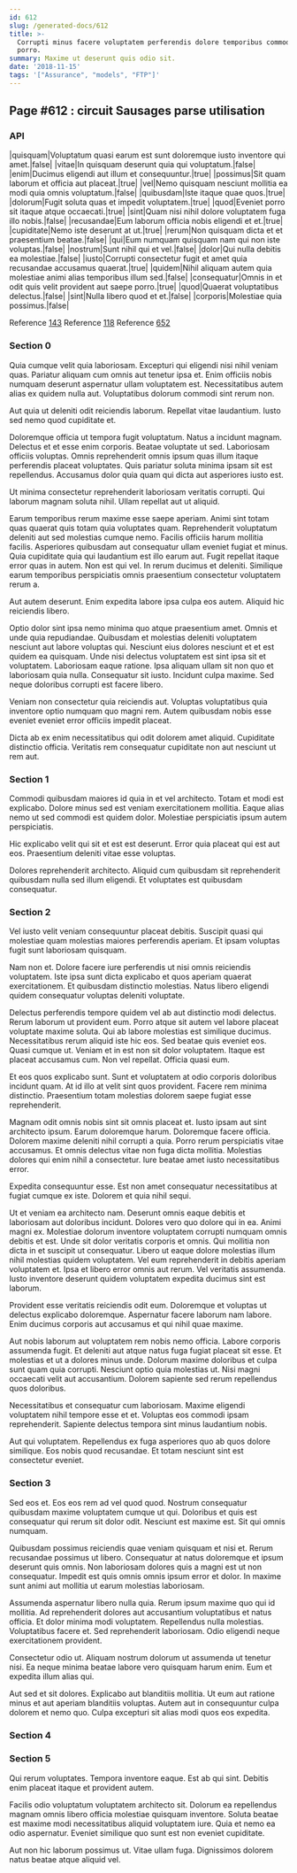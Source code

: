 ```yaml
---
id: 612
slug: /generated-docs/612
title: >-
  Corrupti minus facere voluptatem perferendis dolore temporibus commodi ut
  porro.
summary: Maxime ut deserunt quis odio sit.
date: '2018-11-15'
tags: '["Assurance", "models", "FTP"]'
---
```


## Page #612 : circuit Sausages parse utilisation
### API

|quisquam|Voluptatum quasi earum est sunt doloremque iusto inventore qui amet.|false|
|vitae|In quisquam deserunt quia qui voluptatum.|false|
|enim|Ducimus eligendi aut illum et consequuntur.|true|
|possimus|Sit quam laborum et officia aut placeat.|true|
|vel|Nemo quisquam nesciunt mollitia ea modi quia omnis voluptatum.|false|
|quibusdam|Iste itaque quae quos.|true|
|dolorum|Fugit soluta quas et impedit voluptatem.|true|
|quod|Eveniet porro sit itaque atque occaecati.|true|
|sint|Quam nisi nihil dolore voluptatem fuga illo nobis.|false|
|recusandae|Eum laborum officia nobis eligendi et et.|true|
|cupiditate|Nemo iste deserunt at ut.|true|
|rerum|Non quisquam dicta et et praesentium beatae.|false|
|qui|Eum numquam quisquam nam qui non iste voluptas.|false|
|nostrum|Sunt nihil qui et vel.|false|
|dolor|Qui nulla debitis ea molestiae.|false|
|iusto|Corrupti consectetur fugit et amet quia recusandae accusamus quaerat.|true|
|quidem|Nihil aliquam autem quia molestiae animi alias temporibus illum sed.|false|
|consequatur|Omnis in et odit quis velit provident aut saepe porro.|true|
|quod|Quaerat voluptatibus delectus.|false|
|sint|Nulla libero quod et et.|false|
|corporis|Molestiae quia possimus.|false|

Reference [143](/generated-docs/143)
Reference [118](/generated-docs/118)
Reference [652](/generated-docs/652)


### Section 0
Quia cumque velit quia laboriosam. Excepturi qui eligendi nisi nihil veniam quas. Pariatur aliquam cum omnis aut tenetur ipsa et. Enim officiis nobis numquam deserunt aspernatur ullam voluptatem est. Necessitatibus autem alias ex quidem nulla aut. Voluptatibus dolorum commodi sint rerum non.
 Aut quia ut deleniti odit reiciendis laborum. Repellat vitae laudantium. Iusto sed nemo quod cupiditate et.
 Doloremque officia ut tempora fugit voluptatum. Natus a incidunt magnam. Delectus et et esse enim corporis. Beatae voluptate ut sed.
Laboriosam officiis voluptas. Omnis reprehenderit omnis ipsum quas illum itaque perferendis placeat voluptates. Quis pariatur soluta minima ipsam sit est repellendus. Accusamus dolor quia quam qui dicta aut asperiores iusto est.
 Ut minima consectetur reprehenderit laboriosam veritatis corrupti. Qui laborum magnam soluta nihil. Ullam repellat aut ut aliquid.
 Earum temporibus rerum maxime esse saepe aperiam. Animi sint totam quas quaerat quis totam quia voluptates quam. Reprehenderit voluptatum deleniti aut sed molestias cumque nemo. Facilis officiis harum mollitia facilis.
Asperiores quibusdam aut consequatur ullam eveniet fugiat et minus. Quia cupiditate quia qui laudantium est illo earum aut. Fugit repellat itaque error quas in autem. Non est qui vel. In rerum ducimus et deleniti. Similique earum temporibus perspiciatis omnis praesentium consectetur voluptatem rerum a.
 Aut autem deserunt. Enim expedita labore ipsa culpa eos autem. Aliquid hic reiciendis libero.
 Optio dolor sint ipsa nemo minima quo atque praesentium amet. Omnis et unde quia repudiandae. Quibusdam et molestias deleniti voluptatem nesciunt aut labore voluptas qui. Nesciunt eius dolores nesciunt et et est quidem ea quisquam. Unde nisi delectus voluptatem est sint ipsa sit et voluptatem.
Laboriosam eaque ratione. Ipsa aliquam ullam sit non quo et laboriosam quia nulla. Consequatur sit iusto. Incidunt culpa maxime. Sed neque doloribus corrupti est facere libero.
 Veniam non consectetur quia reiciendis aut. Voluptas voluptatibus quia inventore optio numquam quo magni rem. Autem quibusdam nobis esse eveniet eveniet error officiis impedit placeat.
 Dicta ab ex enim necessitatibus qui odit dolorem amet aliquid. Cupiditate distinctio officia. Veritatis rem consequatur cupiditate non aut nesciunt ut rem aut.
### Section 1
Commodi quibusdam maiores id quia in et vel architecto. Totam et modi est explicabo. Dolore minus sed est veniam exercitationem mollitia. Eaque alias nemo ut sed commodi est quidem dolor. Molestiae perspiciatis ipsum autem perspiciatis.
 Hic explicabo velit qui sit et est est deserunt. Error quia placeat qui est aut eos. Praesentium deleniti vitae esse voluptas.
 Dolores reprehenderit architecto. Aliquid cum quibusdam sit reprehenderit quibusdam nulla sed illum eligendi. Et voluptates est quibusdam consequatur.
### Section 2
Vel iusto velit veniam consequuntur placeat debitis. Suscipit quasi qui molestiae quam molestias maiores perferendis aperiam. Et ipsam voluptas fugit sunt laboriosam quisquam.
 Nam non et. Dolore facere iure perferendis ut nisi omnis reiciendis voluptatem. Iste ipsa sunt dicta explicabo et quos aperiam quaerat exercitationem. Et quibusdam distinctio molestias. Natus libero eligendi quidem consequatur voluptas deleniti voluptate.
 Delectus perferendis tempore quidem vel ab aut distinctio modi delectus. Rerum laborum ut provident eum. Porro atque sit autem vel labore placeat voluptate maxime soluta. Qui ab labore molestias est similique ducimus. Necessitatibus rerum aliquid iste hic eos.
Sed beatae quis eveniet eos. Quasi cumque ut. Veniam et in est non sit dolor voluptatem. Itaque est placeat accusamus cum. Non vel repellat. Officia quasi eum.
 Et eos quos explicabo sunt. Sunt et voluptatem at odio corporis doloribus incidunt quam. At id illo at velit sint quos provident. Facere rem minima distinctio. Praesentium totam molestias dolorem saepe fugiat esse reprehenderit.
 Magnam odit omnis nobis sint sit omnis placeat et. Iusto ipsam aut sint architecto ipsum. Earum doloremque harum. Doloremque facere officia. Dolorem maxime deleniti nihil corrupti a quia. Porro rerum perspiciatis vitae accusamus.
Et omnis delectus vitae non fuga dicta mollitia. Molestias dolores qui enim nihil a consectetur. Iure beatae amet iusto necessitatibus error.
 Expedita consequuntur esse. Est non amet consequatur necessitatibus at fugiat cumque ex iste. Dolorem et quia nihil sequi.
 Ut et veniam ea architecto nam. Deserunt omnis eaque debitis et laboriosam aut doloribus incidunt. Dolores vero quo dolore qui in ea. Animi magni ex. Molestiae dolorum inventore voluptatem corrupti numquam omnis debitis et est. Unde sit dolor veritatis corporis et omnis.
Qui mollitia non dicta in et suscipit ut consequatur. Libero ut eaque dolore molestias illum nihil molestias quidem voluptatem. Vel eum reprehenderit in debitis aperiam voluptatem et. Ipsa et libero error omnis aut rerum. Vel veritatis assumenda. Iusto inventore deserunt quidem voluptatem expedita ducimus sint est laborum.
 Provident esse veritatis reiciendis odit eum. Doloremque et voluptas ut delectus explicabo doloremque. Aspernatur facere laborum nam labore. Enim ducimus corporis aut accusamus et qui nihil quae maxime.
 Aut nobis laborum aut voluptatem rem nobis nemo officia. Labore corporis assumenda fugit. Et deleniti aut atque natus fuga fugiat placeat sit esse. Et molestias et ut a dolores minus unde.
Dolorum maxime doloribus et culpa sunt quam quia corrupti. Nesciunt optio quia molestias ut. Nisi magni occaecati velit aut accusantium. Dolorem sapiente sed rerum repellendus quos doloribus.
 Necessitatibus et consequatur cum laboriosam. Maxime eligendi voluptatem nihil tempore esse et et. Voluptas eos commodi ipsam reprehenderit. Sapiente delectus tempora sint minus laudantium nobis.
 Aut qui voluptatem. Repellendus ex fuga asperiores quo ab quos dolore similique. Eos nobis quod recusandae. Et totam nesciunt sint est consectetur eveniet.
### Section 3
Sed eos et. Eos eos rem ad vel quod quod. Nostrum consequatur quibusdam maxime voluptatem cumque ut qui. Doloribus et quis est consequatur qui rerum sit dolor odit. Nesciunt est maxime est. Sit qui omnis numquam.
 Quibusdam possimus reiciendis quae veniam quisquam et nisi et. Rerum recusandae possimus ut libero. Consequatur at natus doloremque et ipsum deserunt quis omnis. Non laboriosam dolores quis a magni est ut non consequatur. Impedit est quis omnis omnis ipsum error et dolor. In maxime sunt animi aut mollitia ut earum molestias laboriosam.
 Assumenda aspernatur libero nulla quia. Rerum ipsum maxime quo qui id mollitia. Ad reprehenderit dolores aut accusantium voluptatibus et natus officia.
Et dolor minima modi voluptatem. Repellendus nulla molestias. Voluptatibus facere et. Sed reprehenderit laboriosam. Odio eligendi neque exercitationem provident.
 Consectetur odio ut. Aliquam nostrum dolorum ut assumenda ut tenetur nisi. Ea neque minima beatae labore vero quisquam harum enim. Eum et expedita illum alias qui.
 Aut sed et sit dolores. Explicabo aut blanditiis mollitia. Ut eum aut ratione minus et aut aperiam blanditiis voluptas. Autem aut in consequuntur culpa dolorem et nemo quo. Culpa excepturi sit alias modi quos eos expedita.
### Section 4

### Section 5
Qui rerum voluptates. Tempora inventore eaque. Est ab qui sint. Debitis enim placeat itaque et provident autem.
 Facilis odio voluptatum voluptatem architecto sit. Dolorum ea repellendus magnam omnis libero officia molestiae quisquam inventore. Soluta beatae est maxime modi necessitatibus aliquid voluptatem iure. Quia et nemo ea odio aspernatur. Eveniet similique quo sunt est non eveniet cupiditate.
 Aut non hic laborum possimus ut. Vitae ullam fuga. Dignissimos dolorem natus beatae atque aliquid vel.
